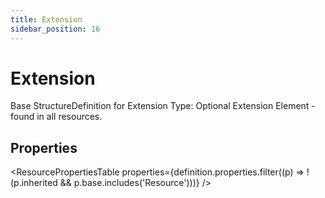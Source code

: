 ```yaml
---
title: Extension
sidebar_position: 16
---
```



# Extension

Base <Link to="/docs/api/fhir/resources/structuredefinition">StructureDefinition</Link> for <Link to="/docs/api/fhir/datatypes/extension">Extension</Link> Type: Optional <Link to="/docs/api/fhir/datatypes/extension">Extension</Link> Element - found in all resources.

<Tabs queryString="section">
  <TabItem value="schema" label="Schema" default>

## Properties

<ResourcePropertiesTable
  properties={definition.properties.filter((p) => !(p.inherited && p.base.includes('Resource')))}
/>

  </TabItem>

</Tabs>
